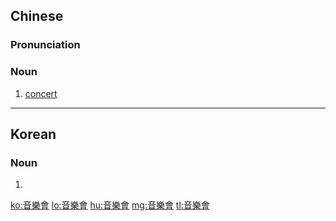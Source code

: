 {{also|音楽会|音乐会}}
==Chinese==
{{zh-forms|s=音乐会|type=21}}

===Pronunciation===
{{zh-pron
|m=yīnyuèhuì
|c=jam1 ngok6 wui6-2
|mn=im-ga̍k-hōe
|cat=n
}}

===Noun===
{{zh-noun|mw=場}}

# [[concert]]

{{zh-cat|Music}}

----

==Korean==
{{ko-hanjatab}}

===Noun===
{{ko-noun|hj|hangeul=음악회}}

# {{hanja form of|음악회|[[concert]]}}

[[ko:音樂會]]
[[lo:音樂會]]
[[hu:音樂會]]
[[mg:音樂會]]
[[tl:音樂會]]